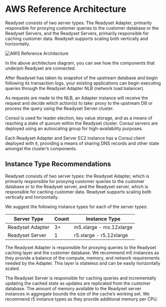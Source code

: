 # AWS Reference Architecture

Readyset consists of two server types: The Readyset Adapter, primarily
responsible for proxying customer queries to the customer database or the
Readyset Servers, and the Readyset Servers, primarily responsible for caching
customer data. Readyset supports scaling both vertically and horizontally.

![AWS Reference Architecture](/aws-reference-architecture.png)

In the above architecture diagram, you can see how the components that
underpin Readyset are connected.

After Readyset has taken its snapshot of the upstream database and begin
following its transaction logs, your existing applications can begin executing
queries through the Readyset Adapter NLB (network load balancer).

As requests are made to the NLB, an Adapter instance will receive the request
and decide which action(s) to take: proxy to the upstream DB or process the
query using the Readyset Server cluster.

Consul is used for leader election, key value storage, and as a means of
reaching a state of quorum within the Readyset cluster. Consul servers are
deployed using an autoscaling group for high-availability purposes.

Each Readyset Adapter and Server EC2 instance has a Consul client deployed with
it, providing a means of sharing DNS records and other state amongst the
cluster’s components.

## Instance Type Recommendations

Readyset consists of two server types: the Readyset Adapter, which is primarily responsible for proxying customer queries to the customer database or to the Readyset server, and the Readyset server, which is responsible for caching customer data. Readyset supports scaling both vertically and horizontally.

We suggest the following instance types for each of the server types:

| Server Type       | Count | Instance Type          |
|-------------------|-------|------------------------|
| Readyset Adapter  | 3+    | m5.xlarge - mx.12xlarge |
| Readyset Server | 1     | r5.xlarge - r5.12xlarge |

The Readyset Adapter is responsible for proxying queries to the Readyset caching layer and the customer database. We recommend m5 instances as they provide a balance of the compute, memory, and network requirements needed by the Adapter. This layer is stateless and can be easily horizontally scaled.

The Readyset Server is responsible for caching queries and incrementally updating the cached state as updates are replicated from the customer database. The amount of memory available to the Readyset server instances in aggregate bounds the size of the cache’s working set. We recommend r5 instance types as they provide additional memory per CPU.

